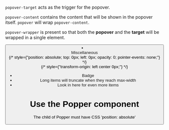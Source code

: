 
`popover-target` acts as the trigger for the popover.

`popover-content` contains the content that will be shown in the popover itself.
`popover` will wrap `popover-content`.

`popover-wrapper` is present so that both the **popover** and the **target** will be wrapped in a single element.

<span className="hk1 popover-wrapper">
    <span className="hk1 popover-target">
        <button text="My target" />
    </span>
    <div className="hk1 popover">
        <div className="hk1 popover-content">
        </div>
    </div>
</span>
<li className="hk1 submenu">
    <div className="hk1 popover-wrapper">
        <span aria-haspopup="true" className="popover-target">
            <a className="menu-item">
                <div className="fill">Miscellaneous</div>
                <span className="hk icon-caret-right"></span>
            </a>
        </span>
        <div className="hk1 overlay">
            {/* style={"position: absolute; top: 0px; left: 0px; opacity: 0; pointer-events: none;"} */}
            <div className="hk1 transition-container">
                {/* style={"transform-origin: left center 0px;"} */}
                <div className="hk1 popover minimal submenu">
                    <div className="popover-content">
                        <ul className="hk1 menu">
                            <li className="">
                                <a tabIndex="0" className="hk1 menu-item popover-dismiss">
                                <span icon="badge" aria-hidden="true" className="icon icon-badge"></span>
                                <div className="fill text-overflow-ellipsis">Badge</div>
                                </a>
                            </li>
                            <li className="">
                                <a tabIndex="0" className="hk1 menu-item popover-dismiss">
                                    <span icon="book" aria-hidden="true" className="icon icon-book"></span>
                                    <div className="fill text-overflow-ellipsis">Long items will truncate when they reach max-width</div>
                                </a>
                            </li>
                            <li className="submenu">
                                <span className="popover-wrapper">
                                    <span aria-haspopup="true" className="popover-target">
                                        <a tabIndex="0" className="menu-item">
                                            <span icon="more" aria-hidden="true" className="icon icon-more"></span>
                                            <div className="fill text-overflow-ellipsis">Look in here for even more items</div>
                                            <span icon="caret-right" className="icon icon-caret-right"></span>
                                        </a>
                                    </span>
                                </span>
                            </li>
                        </ul>
                    </div>
                </div>
            </div>
        </div>
    </div>
</li>

# Use the Popper component

The child of Popper must have CSS 'position: absolute'
<PopperSC />